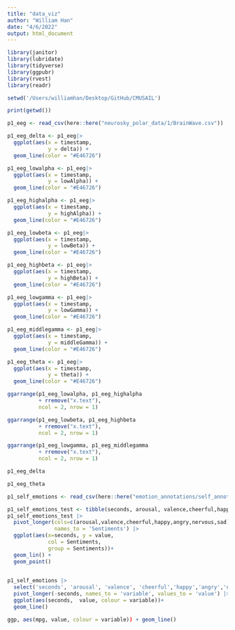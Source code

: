 ```yaml
---
title: "data_viz"
author: "William Han"
date: "4/6/2022"
output: html_document
---
```


```r
library(janitor)
library(lubridate)
library(tidyverse)
library(ggpubr)
library(rvest)
library(readr)
```

```r
setwd('/Users/williamhan/Desktop/GitHub/CMUSAIL')
```
```r
print(getwd())
```



```r
p1_eeg <- read_csv(here::here("neurosky_polar_data/1/BrainWave.csv"))
```

```r
p1_eeg_delta <- p1_eeg|> 
  ggplot(aes(x = timestamp,
             y = delta)) +
  geom_line(color = "#E46726")

p1_eeg_lowalpha <- p1_eeg|> 
  ggplot(aes(x = timestamp,
             y = lowAlpha)) +
  geom_line(color = "#E46726")

p1_eeg_highalpha <- p1_eeg|> 
  ggplot(aes(x = timestamp,
             y = highAlpha)) +
  geom_line(color = "#E46726")

p1_eeg_lowbeta <- p1_eeg|> 
  ggplot(aes(x = timestamp,
             y = lowBeta)) +
  geom_line(color = "#E46726")

p1_eeg_highbeta <- p1_eeg|> 
  ggplot(aes(x = timestamp,
             y = highBeta)) +
  geom_line(color = "#E46726")

p1_eeg_lowgamma <- p1_eeg|> 
  ggplot(aes(x = timestamp,
             y = lowGamma)) +
  geom_line(color = "#E46726")

p1_eeg_middlegamma <- p1_eeg|> 
  ggplot(aes(x = timestamp,
             y = middleGamma)) +
  geom_line(color = "#E46726")

p1_eeg_theta <- p1_eeg|> 
  ggplot(aes(x = timestamp,
             y = theta)) +
  geom_line(color = "#E46726")
```

```r
ggarrange(p1_eeg_lowalpha, p1_eeg_highalpha
          + rremove("x.text"), 
          ncol = 2, nrow = 1)
```

```r
ggarrange(p1_eeg_lowbeta, p1_eeg_highbeta
          + rremove("x.text"), 
          ncol = 2, nrow = 1)
```


```r
ggarrange(p1_eeg_lowgamma, p1_eeg_middlegamma
          + rremove("x.text"), 
          ncol = 2, nrow = 1)
```


```r
p1_eeg_delta
```



```r
p1_eeg_theta
```

```r
p1_self_emotions <- read_csv(here::here("emotion_annotations/self_annotations/P1.self.csv"))
```
```r
p1_self_emotions_test <- tibble(seconds, arousal, valence,cheerful,happy,angry,nervous,sad) 
p1_self_emotions_test |>   
  pivot_longer(cols=c(arousal,valence,cheerful,happy,angry,nervous,sad),
               names_to = 'Sentiments') |> 
  ggplot(aes(x=seconds, y = value,
             col = Sentiments,
             group = Sentiments))+
  geom_lin() + 
  geom_point()
  
```
```r
p1_self_emotions |> 
  select('seconds', 'arousal', 'valence', 'cheerful','happy','angry','nervous','sad') |> 
  pivot_longer(-seconds, names_to = 'variable', values_to = 'value') |> 
  ggplot(aes(seconds,  value, colour = variable))+
  geom_line()
```
```r
ggp, aes(mpg, value, colour = variable)) + geom_line()
```

































